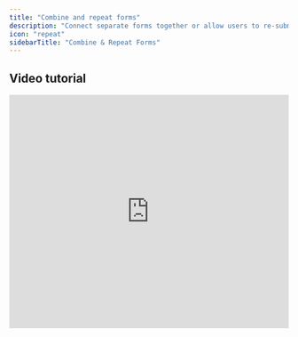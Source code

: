 ```yaml
---
title: "Combine and repeat forms"
description: "Connect separate forms together or allow users to re-submit a form with Fillout."
icon: "repeat"
sidebarTitle: "Combine & Repeat Forms"
---
```


## Video tutorial

<Frame>
  <iframe src="https://www.loom.com/embed/294b87e92afa4de78e005a30ee29d41b" title="iframe video" frameborder="0" allowfullscreen loading="lazy" scrolling="auto" width="100%" height="420px" />
</Frame>

## Automatically redirect to any form

Go to your form's [**Ending** page](/help/ending-page) and choose the `New form` on the left-hand panel. Then, select the new form you want to redirect users to in the drop-down.

<Frame>
  ![Screenshot of the Form designer tab of a form](/images/logic/image-22.png)
</Frame>

## Pass data between forms with URL parameters

First, make sure you've registered the allowed URL parameters in the form you are sending users to. Details [here](/help/url-parameters). Go to **Settings** followed by `URL parameters`.

<Frame>
  ![Screenshot of the Form designer tab of a form](/images/logic/image-23.png)
</Frame>

Next, `Set URL parameters` through the left side of the form and map fields.

<Frame>
  ![Screenshot of the Form designer tab of a form](/images/logic/image-24.png)
</Frame>

That's it\! Make sure to `Publish` both forms when you're ready to go live.

## **Let users re-submit a form**

Go to your form's **Ending**, and drag and drop a `Fill again` button from the left side.

<Frame>
  ![Screenshot of the Form designer tab of a form](/images/logic/image-25.png)
</Frame>

By default, the form will restart from the first step. Enable the `Start from page` switch in the right side to choose a specific page to restart from.

<Frame>
  ![Screenshot of the Form designer tab of a form](/images/logic/image-26.png)
</Frame>

## Related articles

<CardGroup cols={3}>
  <Card title="Ending page" icon="party-bell" iconType="regular" color="#FFC738" href="/help/ending-page">
    Show users a thank you page, redirect them to another site or form, or let them fill the form again.
  </Card>
  <Card title="URL Parameters" icon="brackets-curly" iconType="regular" color="#FFC738" href="/help/url-parameters">
    Pass information to a Fillout form to support pre-filling and personalizing of the form.
  </Card>
</CardGroup>